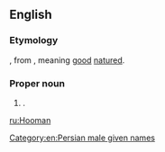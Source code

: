 {{also|hoo man}}
==English==

===Etymology===
{{etyl|fa|en}} {{m|fa|هومن|tr=Human}}, from {{etyl|pal|en}}, meaning [[good]] [[nature]]d.

===Proper noun===
{{en-proper noun}}

# {{non-gloss definition|A transliteration of a Persian male [[given name]]}}.

[[Category:en:Persian male given names]]

[[ru:Hooman]]